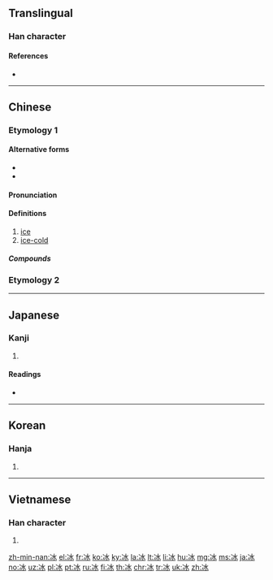 {{also|氷}}
==Translingual==

===Han character===
{{Han char|rn=15|rad=冫|as=04|sn=6|four=32130|canj=IME|ids=⿰冫水}}

====References====
* {{Han ref|kx=0131.240|dkj=01612|dj=0294.150|hdz=10295.090|uh=51B0|ud=20912|bh=A642|bd=42562}}

----

==Chinese==
{{zh-forms}}

===Etymology 1===

====Alternative forms====
* {{zh-l|仌}}
* {{zh-l|氷}}

====Pronunciation====
{{zh-pron
|m=bīng
|c=bing1
|h=pfs=pên
|md=bĭng
|mn=peng
|w=1pin
|mc=y
|oc=y
|cat=n
}}

====Definitions====
{{zh-hanzi}}

# [[ice]]
# [[ice-cold]]

=====Compounds=====
{{der5
|{{zh-l|愛玉冰}}
|{{zh-l|冰壩}}
|{{zh-l|冰棒}}
|{{zh-l|冰雹}}
|{{zh-l|冰茶}}
|{{zh-l|冰碴}}, {{zh-l|冰碴兒}}
|{{zh-l|冰場}}
|{{zh-l|冰車}}
|{{zh-l|冰川|bīngchuān}}
|{{zh-l|冰川期}}
|{{zh-l|冰船}}
|{{zh-l|冰床}}
|{{zh-l|冰鑹}}
|{{zh-l|冰袋}}
|{{zh-l|冰刀}}
|{{zh-l|冰島|Bīngdǎo}}
|{{zh-l|冰道}}
|{{zh-l|冰燈}}
|{{zh-l|冰點}}
|{{zh-l|冰雕}}
|{{zh-l|冰凍}}
|{{zh-l|冰凍三尺，非一日之寒}}
|{{zh-l|冰斗}}
|{{zh-l|冰毒}}
|{{zh-l|冰帆}}
|{{zh-l|冰封}}
|{{zh-l|冰峰}}
|{{zh-l|冰糕|bīnggāo}}
|{{zh-l|冰鎬}}
|{{zh-l|冰掛}}, {{zh-l|冰掛兒}}
|{{zh-l|冰櫃}}
|{{zh-l|冰棍}}, {{zh-l|冰棍兒}}
|{{zh-l|冰海}}
|{{zh-l|冰河}}
|{{zh-l|冰河時代}}
|{{zh-l|冰花}}
|{{zh-l|冰肌玉骨}}
|{{zh-l|冰激凌}}
|{{zh-l|冰架}}
|{{zh-l|冰鑒}}
|{{zh-l|冰窖}}
|{{zh-l|冰晶}}
|{{zh-l|冰晶石}}
|{{zh-l|冰景}}
|{{zh-l|冰塊}}, {{zh-l|冰塊兒}}
|{{zh-l|冰冷}}
|{{zh-l|冰凉}}
|{{zh-l|冰凌}}
|{{zh-l|冰溜}}
|{{zh-l|冰輪}}
|{{zh-l|冰囊}}
|{{zh-l|冰排}}
|{{zh-l|冰排子}}
|{{zh-l|冰盆景}}, {{zh-l|冰盆景兒}}
|{{zh-l|冰片}}
|{{zh-l|冰瓶}}
|{{zh-l|冰瀑}}
|{{zh-l|冰期}}
|{{zh-l|冰淇淋|bīngqílín}}
|{{zh-l|冰橇}}
|{{zh-l|冰清玉潔}}
|{{zh-l|冰球|bīngqiú}}
|{{zh-l|冰人}}
|{{zh-l|冰山|bīngshān}}
|{{zh-l|冰上運動}}
|{{zh-l|冰蝕}}
|{{zh-l|冰釋}}
|{{zh-l|冰霜}}
|{{zh-l|冰水}}
|{{zh-l|冰壇}}
|{{zh-l|冰炭}}
|{{zh-l|冰糖}}
|{{zh-l|冰糖葫蘆}}
|{{zh-l|冰天雪地}}
|{{zh-l|冰天雪窖}}
|{{zh-l|冰坨}}
|{{zh-l|冰箱}}
|{{zh-l|冰消瓦解}}
|{{zh-l|冰鞋}}
|{{zh-l|冰心}}
|{{zh-l|冰雪}}
|{{zh-l|冰雪聰明}}
|{{zh-l|冰鎮}}
|{{zh-l|冰柱|bīngzhù}}
|{{zh-l|冰磚}}
|{{zh-l|冰錐}}, {{zh-l|冰錐子}}
|{{zh-l|滑冰|huábīng}}
|{{zh-l|溜冰|liūbīng}}
|{{zh-l|芋冰|yùbīng}}
|{{zh-l|芋仔冰|yùzǎibīng}}
}}

===Etymology 2===
{{zh-see|凝|a}}

----

==Japanese==

===Kanji===
{{ja-kanji|grade=|rs=冫04}}

# {{defn|lang=ja|sort=冫04}}

====Readings====
* {{ja-readings|goon=[[ひょう]] (hyō)|kanon=[[ひょう]] (hyō)|kun=[[こおり]] (koori), [[ひ]] (hi)}}

----

==Korean==

===Hanja===
{{ko-hanja|hangeul=빙|rv=bing|mr=ping}}

# {{defn|lang=ko|sort=冫04}}

----

==Vietnamese==

===Han character===
{{vi-hantu|[[băng]], [[bâng]], [[phăng]], [[bưng]], [[văng]]|rs=冫04}}

# {{defn|lang=vi|sort=冫04}}

[[zh-min-nan:冰]]
[[el:冰]]
[[fr:冰]]
[[ko:冰]]
[[ky:冰]]
[[la:冰]]
[[lt:冰]]
[[li:冰]]
[[hu:冰]]
[[mg:冰]]
[[ms:冰]]
[[ja:冰]]
[[no:冰]]
[[uz:冰]]
[[pl:冰]]
[[pt:冰]]
[[ru:冰]]
[[fi:冰]]
[[th:冰]]
[[chr:冰]]
[[tr:冰]]
[[uk:冰]]
[[zh:冰]]